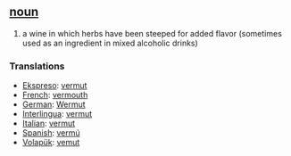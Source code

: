 == [[noun]] == 
# a wine in which herbs have been steeped for added flavor (sometimes used as an ingredient in mixed alcoholic drinks)
=== Translations ===
*[[Ekspreso]]: [[vermut]] 
*[[French]]: [[vermouth]] 
*[[German]]: [[Wermut]] 
*[[Interlingua]]: [[vermut]] 
*[[Italian]]: [[vermut]] 
*[[Spanish]]: [[vermú]] 
*[[Volapük]]: [[vemut]]